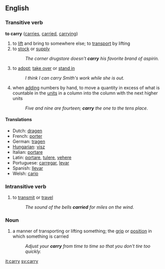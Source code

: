 ==English==

===Transitive verb===
'''to carry'''  ([[carries]], [[carried]], [[carrying]])
# to [[lift]] and bring to somewhere else; to [[transport]] by lifting
# to [[stock]] or [[supply]]
#:''The corner drugstore doesn't '''carry''' his favorite brand of aspirin.''
#to [[adopt]]; [[take over]] or [[stand in]]
#:''I think I can carry Smith's work while she is out.''
# when [[adding]] numbers by hand, to move a quantity in excess of what is countable in the [[units]] in a column into the column with the next higher units
#:''Five and nine are fourteen; '''carry''' the one to the tens place.''

====Translations====
{{checktrans}}<!--the following translations were written for def. 1 before the others were added-->
*Dutch: [[dragen]]
*French: [[porter]]
*German: [[tragen]]
*[[Hungarian]]: [[visz]]
*Italian: [[portare]]
*Latin: [[portare]], [[tulere]], [[vehere]]
*Portuguese: [[carregar]], [[levar]]
*Spanish: [[llevar]]
*Welsh: [[cario]]

===Intransitive verb===
#to [[transmit]] or [[travel]]
#:''The sound of the bells '''carried''' for miles on the wind.''

===Noun===
#a manner of transporting or lifting something; the [[grip]] or [[position]] in which something is carried
#:''Adjust your '''carry''' from time to time so that you don't tire too quickly.''

[[it:carry]]
[[sv:carry]]